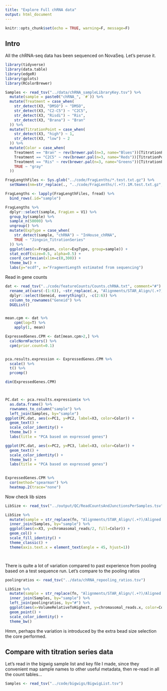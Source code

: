 ```yaml
---
title: "Explore Full chRNA data"
output: html_document
---
```


```r
knitr::opts_chunk$set(echo = TRUE, warning=F, message=F)
```

## Intro

All the chRNA-seq data has been sequenced on NovaSeq. Let's peruse it.

```r
library(tidyverse)
library(data.table)
library(edgeR)
library(gplots)
library(RColorBrewer)

Samples <- read_tsv("../data/chRNA_sampleLibraryKey.tsv") %>%
  mutate(sample = paste0("chRNA_", `#`)) %>%
  mutate(Treatment = case_when(
    str_detect(X3, "DMSO") ~ "DMSO",
    str_detect(X3, "C2-C5") ~ "C2C5",
    str_detect(X3, "Risdi") ~ "Ris",
    str_detect(X3, "Brana") ~ "Bran"
  )) %>%
  mutate(TitrationPoint = case_when(
    str_detect(X3, "high") ~ 1,
    str_detect(X3, "low") ~ 2
  )) %>%
  mutate(Color = case_when(
    Treatment == "Bran" ~ rev(brewer.pal(n=3, name="Blues"))[TitrationPoint],
    Treatment == "C2C5" ~ rev(brewer.pal(n=3, name="Reds"))[TitrationPoint],
    Treatment == "Ris" ~ rev(brewer.pal(n=3, name="Greens"))[TitrationPoint],
    TRUE ~ "gray"
  ))

FragLengthFiles <- Sys.glob("../code/FragLenths/*.test.txt.gz") %>%
  setNames(nm=str_replace(., "../code/FragLenths/(.+?).1M.test.txt.gz", "\\1"))

FragLengths <- lapply(FragLengthFiles, fread) %>%
  bind_rows(.id="sample")

FragLengths %>%
  dplyr::select(sample, FragLen = V1) %>%
  group_by(sample) %>%
  sample_n(50000) %>%
  ungroup() %>%
  mutate(ExpType = case_when(
    str_detect(sample, "chRNA") ~ "InHouse_chRNA",
    TRUE ~ "Jingxin_TitrationSeries"
  )) %>%
  ggplot(aes(x=FragLen, color=ExpType, group=sample)) +
  stat_ecdf(size=0.5, alpha=0.5) +
  coord_cartesian(xlim=c(0,300)) +
  theme_bw() +
  labs(y="ecdf", x="FragmentLength estimated from sequencing")
```

Read in gene counts


```r
dat <- read_tsv("../code/featureCounts/Counts.chRNA.txt", comment="#") %>%
  rename_at(vars(-(1:6)), ~str_replace(.x, "Alignments/STAR_Align/(.+?)/Aligned.sortedByCoord.out.bam", "\\1")) %>%
  dplyr::select(Geneid, everything(), -c(2:6)) %>%
  column_to_rownames("Geneid") %>%
  DGEList()


mean.cpm <- dat %>%
    cpm(log=T) %>%
    apply(1, mean)

ExpressedGenes.CPM <- dat[mean.cpm>2,] %>%
  calcNormFactors() %>%
  cpm(prior.count=0.1)


pca.results.expression <- ExpressedGenes.CPM %>%
  scale() %>%
  t() %>%
  prcomp()

dim(ExpressedGenes.CPM)



PC.dat <- pca.results.expression$x %>%
  as.data.frame() %>%
  rownames_to_column("sample") %>%
  left_join(Samples, by="sample")
ggplot(PC.dat, aes(x=PC1, y=PC2, label=X3, color=Color)) +
  geom_text() +
  scale_color_identity() +
  theme_bw() +
  labs(title = "PCA based on expressed genes")

ggplot(PC.dat, aes(x=PC2, y=PC3, label=X3, color=Color)) +
  geom_text() +
  scale_color_identity() +
  theme_bw() +
  labs(title = "PCA based on expressed genes")
  

ExpressedGenes.CPM %>%
  cor(method="spearman") %>%
  heatmap.2(trace="none")
```

Now check lib sizes

```r
LibSize <- read_tsv("../output/QC/ReadCountsAndJunctionsPerSamples.tsv", col_names = c("fn", "chromasomal_reads"))

LibSize %>%
  mutate(sample = str_replace(fn, "Alignments/STAR_Align/(.+?)/Aligned.sortedByCoord.out.bam", "\\1")) %>%
  inner_join(Samples, by="sample") %>%
  ggplot(aes(x=X3, y=chromasomal_reads/2, fill=Color)) +
  geom_col() +
  scale_fill_identity() +
  theme_classic() +
  theme(axis.text.x = element_text(angle = 45, hjust=1))




```


There is quite a lot of variation compared to past experience from pooling based on a test sequence run. Let's compare to the pooling ratios

```r
poolingratios <- read_tsv("../data/chRNA_repooling_ratios.tsv")

LibSize %>%
  mutate(sample = str_replace(fn, "Alignments/STAR_Align/(.+?)/Aligned.sortedByCoord.out.bam", "\\1")) %>%
  inner_join(Samples, by="sample") %>%
  left_join(poolingratios, by="#") %>%
  ggplot(aes(x=VolumeRelativeToHighest, y=chromasomal_reads.x, color=Color)) +
  geom_point() +
  scale_color_identity() +
  theme_bw()
```

Hmm, perhaps the variation is introduced by the extra bead size selection the core performed.

## Compare with titration series data

Let's read in the bigwig sample list and key file I made, since they convenient map sample names to other useful metadata, then re-read in all the count tables...

```r
Samples <- read_tsv("../code/bigwigs/BigwigList.tsv")
```

